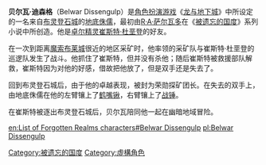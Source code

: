 {{D&D character|
fgcolor=#fff|
bgcolor=#000|
image=|
caption=|
name=Belwar Dissengulp|
home=[[布灵登石城|布灵登石城]]|
gender=男性|
race=[[地底侏儒|地底侏儒]]|
class=[[战士|战士]]|
alignment=|
age=|
universe=[[被遗忘的国度|被遗忘的国度]]|}}
'''贝尔瓦·迪森格'''（Belwar Dissengulp）是[[角色扮演游戏|角色扮演游戏]]《[[龙与地下城|龙与地下城]]》中所设定的一名来自[[布灵登石城|布灵登石城]]的[[地底侏儒|地底侏儒]]，最初由[[R·A·萨尔瓦多|R·A·萨尔瓦多]]在《[[被遗忘的国度|被遗忘的国度]]》系列小说中所创造。他是[[卓尔精灵|卓尔精灵]][[崔斯特·杜垩登|崔斯特·杜垩登]]的好友。

在一次到距离[[魔索布莱城|魔索布莱城]]很近的地区采矿时，他率领的采矿队与崔斯特·杜垩登的巡逻队发生了战斗。他抓住了崔斯特，但并没有杀他；随后崔斯特被救援部队解救，崔斯特因为对他的好感，借故把他放了，但是双手还是失去了。

回到布灵登石城后，由于他的卓越表现，被封为荣勋探矿团长。在失去的双手上，由地底侏儒在他的左臂镶上了[[鹤嘴锹|鹤嘴锹]]，右臂镶上了[[战锤|战锤]]。

在崔斯特被逐出布灵登石城后，贝尔瓦陪同他一起在幽暗地域冒险。

{{CVG-stub}}

[[Category:被遗忘的国度|Category:被遗忘的国度]]
[[Category:虛構角色|Category:虛構角色]]

[[en:List_of_Forgotten_Realms_characters#Belwar_Dissengulp|en:List of Forgotten Realms characters#Belwar Dissengulp]]
[[pl:Belwar_Dissengulp|pl:Belwar Dissengulp]]
